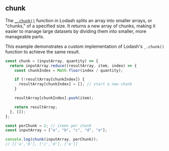 
## chunk

The [`_.chunk()`](https://lodash.com/docs/4.17.15#chunk) function in Lodash splits an array into
smaller arrays, or "chunks," of a specified size. It returns a new array of chunks, making it easier to
manage large datasets by dividing them into smaller, more manageable parts.

This example demonstrates a custom implementation of Lodash's `_.chunk()` function to achieve the same result.

```js filename="chunk" copy
const chunk = (inputArray, quantity) => {
  return inputArray.reduce((resultArray, item, index) => {
    const chunkIndex = Math.floor(index / quantity);

    if (!resultArray[chunkIndex]) {
      resultArray[chunkIndex] = []; // start a new chunk
    }

    resultArray[chunkIndex].push(item);

    return resultArray;
  }, []);
};

const perChunk = 2; // items per chunk
const inputArray = ["a", "b", "c", "d", "e"];

console.log(chunk(inputArray, perChunk));
// [['a','b'], ['c','d'], ['e']]
```
